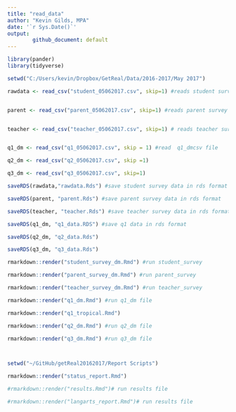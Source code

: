 ```yaml
---
title: "read_data"
author: "Kevin Gilds, MPA"
date: '`r Sys.Date()`'
output: 
        github_document: default
---
```


```r
library(pander)
library(tidyverse)

```





```r

setwd("C:/Users/kevin/Dropbox/GetReal/Data/2016-2017/May 2017")

rawdata <- read_csv("student_05062017.csv", skip=1) #reads student survey


parent <- read_csv("parent_05062017.csv", skip=1) #reads parent survey


teacher <- read_csv("teacher_05062017.csv", skip=1) # reads teacher survey


q1_dm <- read_csv("q1_05062017.csv", skip = 1) #read  q1_dmcsv file

q2_dm <- read_csv("q2_05062017.csv", skip =1)

q3_dm <- read_csv("q3_05062017.csv", skip=1)

```


```r

saveRDS(rawdata,"rawdata.Rds") #save student survey data in rds format

saveRDS(parent, "parent.Rds") #save parent survey data in rds format

saveRDS(teacher, "teacher.Rds") #save teacher survey data in rds format

saveRDS(q1_dm, "q1_data.RDS") #save q1 data in rds format

saveRDS(q2_dm, "q2_data.Rds")

saveRDS(q3_dm, "q3_data.Rds")


```



```r

rmarkdown::render("student_survey_dm.Rmd") #run student_survey

rmarkdown::render("parent_survey_dm.Rmd") #run parent_survey

rmarkdown::render("teacher_survey_dm.Rmd") #run teacher_survey

rmarkdown::render("q1_dm.Rmd") #run q1_dm file

rmarkdown::render("q1_tropical.Rmd")

rmarkdown::render("q2_dm.Rmd") #run q2_dm file

rmarkdown::render("q3_dm.Rmd") #run q3_dm file




```



```r
setwd("~/GitHub/getReal20162017/Report Scripts")

rmarkdown::render("status_report.Rmd")

#rmarkdown::render("results.Rmd")# run results file

#rmarkdown::render("langarts_report.Rmd")# run results file

```

